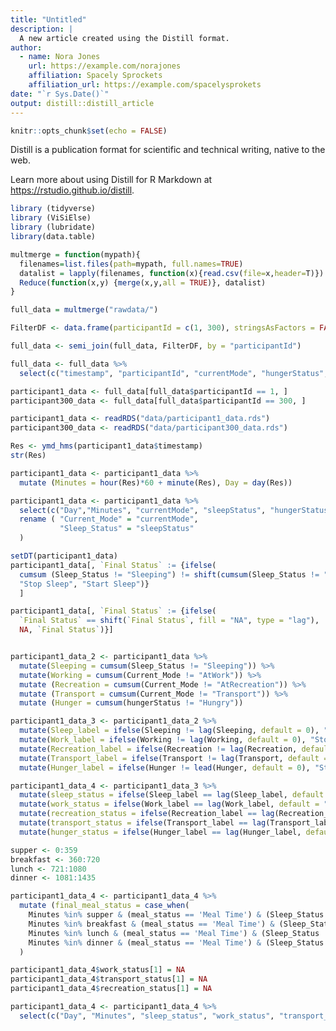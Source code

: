```yaml
---
title: "Untitled"
description: |
  A new article created using the Distill format.
author:
  - name: Nora Jones 
    url: https://example.com/norajones
    affiliation: Spacely Sprockets
    affiliation_url: https://example.com/spacelysprokets
date: "`r Sys.Date()`"
output: distill::distill_article
---
```


```r
knitr::opts_chunk$set(echo = FALSE)
```

Distill is a publication format for scientific and technical writing, native to the web. 

Learn more about using Distill for R Markdown at <https://rstudio.github.io/distill>.


```r
library (tidyverse)
library (ViSiElse)
library (lubridate)
library(data.table)
```

``` r
multmerge = function(mypath){
  filenames=list.files(path=mypath, full.names=TRUE)
  datalist = lapply(filenames, function(x){read.csv(file=x,header=T)})
  Reduce(function(x,y) {merge(x,y,all = TRUE)}, datalist)
}

full_data = multmerge("rawdata/")

```


``` r

FilterDF <- data.frame(participantId = c(1, 300), stringsAsFactors = FALSE)

full_data <- semi_join(full_data, FilterDF, by = "participantId")

full_data <- full_data %>%
  select(c("timestamp", "participantId", "currentMode", "hungerStatus","sleepStatus"))

```

``` r
participant1_data <- full_data[full_data$participantId == 1, ]
participant300_data <- full_data[full_data$participantId == 300, ]

```

``` r

participant1_data <- readRDS("data/participant1_data.rds")
participant300_data <- readRDS("data/participant300_data.rds")
```

```r

Res <- ymd_hms(participant1_data$timestamp)
str(Res)

participant1_data <- participant1_data %>%
  mutate (Minutes = hour(Res)*60 + minute(Res), Day = day(Res))

participant1_data <- participant1_data %>%
  select(c("Day","Minutes", "currentMode", "sleepStatus", "hungerStatus" )) %>%
  rename ( "Current_Mode" = "currentMode",
           "Sleep_Status" = "sleepStatus"
  )


```


``` r
setDT(participant1_data)
participant1_data[, `Final Status` := {ifelse(
  cumsum (Sleep_Status != "Sleeping") != shift(cumsum(Sleep_Status != "Sleeping"), fill = 0, type = "lag"),
  "Stop Sleep", "Start Sleep")}
  ]

participant1_data[, `Final Status` := {ifelse(
  `Final Status` == shift(`Final Status`, fill = "NA", type = "lag"),
  NA, `Final Status`)}]


```


``` r


```


``` r
participant1_data_2 <- participant1_data %>%
  mutate(Sleeping = cumsum(Sleep_Status != "Sleeping")) %>%
  mutate(Working = cumsum(Current_Mode != "AtWork")) %>%
  mutate (Recreation = cumsum(Current_Mode != "AtRecreation")) %>%
  mutate (Transport = cumsum(Current_Mode != "Transport")) %>%
  mutate (Hunger = cumsum(hungerStatus != "Hungry"))

```


``` r
participant1_data_3 <- participant1_data_2 %>%
  mutate(Sleep_label = ifelse(Sleeping != lag(Sleeping, default = 0), "Stop sleeping", "Start sleeping")) %>% 
  mutate(Work_label = ifelse(Working != lag(Working, default = 0), "Stop Working", "Start Working")) %>% 
  mutate(Recreation_label = ifelse(Recreation != lag(Recreation, default = 0), "Stop Recreation", "Start Recreation")) %>%
  mutate(Transport_label = ifelse(Transport != lag(Transport, default = 0), "Stop Transport", "Start Transport")) %>%
  mutate(Hunger_label = ifelse(Hunger != lead(Hunger, default = 0), "Start Meal", "")) 

```


``` r
participant1_data_4 <- participant1_data_3 %>%
  mutate(sleep_status = ifelse(Sleep_label == lag(Sleep_label, default = "NA"), NA , Sleep_label)) %>%
  mutate(work_status = ifelse(Work_label == lag(Work_label, default = "NA"), NA , Work_label)) %>%
  mutate(recreation_status = ifelse(Recreation_label == lag(Recreation_label, default = "NA"), NA, Recreation_label)) %>%
  mutate(transport_status = ifelse(Transport_label == lag(Transport_label, default = "NA"), NA , Transport_label)) %>%
  mutate(hunger_status = ifelse(Hunger_label == lag(Hunger_label, default = "NA"), NA , Hunger_label))


```

``` r
supper <- 0:359
breakfast <- 360:720
lunch <- 721:1080
dinner <- 1081:1435
```

``` r

participant1_data_4 <- participant1_data_4 %>%
  mutate (final_meal_status = case_when(
    Minutes %in% supper & (meal_status == 'Meal Time') & (Sleep_Status != 'Sleeping')  ~ "Supper",
    Minutes %in% breakfast & (meal_status == 'Meal Time') & (Sleep_Status != 'Sleeping') ~ "Breakfast",
    Minutes %in% lunch & (meal_status == 'Meal Time') & (Sleep_Status != 'Sleeping') ~ "Lunch",
    Minutes %in% dinner & (meal_status == 'Meal Time') & (Sleep_Status != 'Sleeping') ~ "Dinner")
  )

```

``` r

participant1_data_4$work_status[1] = NA
participant1_data_4$transport_status[1] = NA
participant1_data_4$recreation_status[1] = NA

participant1_data_4 <- participant1_data_4 %>%
  select(c("Day", "Minutes", "sleep_status", "work_status", "transport_status", "recreation_status", "final_meal_status"))
```


``` r


```